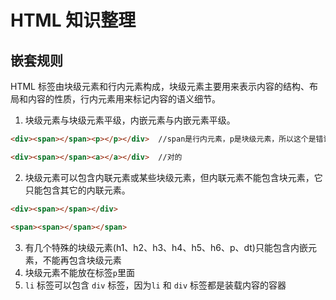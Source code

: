# HTML 知识整理

## 嵌套规则 {#html-nest}

HTML 标签由块级元素和行内元素构成，块级元素主要用来表示内容的结构、布局和内容的性质，行内元素用来标记内容的语义细节。

1. 块级元素与块级元素平级，内嵌元素与内嵌元素平级。

```html
<div><span></span><p></p></div>  //span是行内元素，p是块级元素，所以这个是错误的嵌套

<div><span></span><a></a></div>  //对的
```

2. 块级元素可以包含内联元素或某些块级元素，但内联元素不能包含块元素，它只能包含其它的内联元素。

```html
<div><span></span></div>

<span><span></span></span>
```

3. 有几个特殊的块级元素(h1、h2、h3、h4、h5、h6、p、dt)只能包含内嵌元素，不能再包含块级元素
4. 块级元素不能放在标签`p`里面
5. `li` 标签可以包含 `div` 标签，因为`li` 和 `div` 标签都是装载内容的容器
